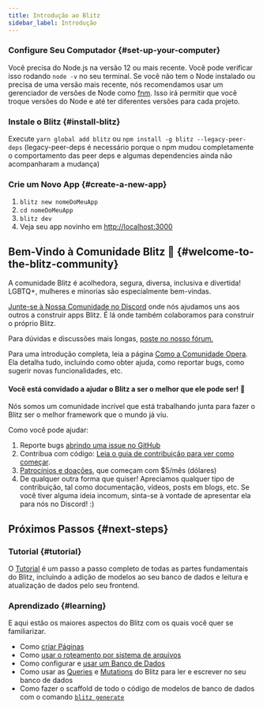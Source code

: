 ```yaml
---
title: Introdução ao Blitz
sidebar_label: Introdução
---
```


### Configure Seu Computador {#set-up-your-computer}

Você precisa do Node.js na versão 12 ou mais recente. Você pode verificar
isso rodando `node -v` no seu terminal. Se você não tem o Node instalado
ou precisa de uma versão mais recente, nós recomendamos usar um
gerenciador de versões de Node como [fnm](https://github.com/Schniz/fnm).
Isso irá permitir que você troque versões do Node e até ter diferentes
versões para cada projeto.

### Instale o Blitz {#install-blitz}

Execute `yarn global add blitz` ou
`npm install -g blitz --legacy-peer-deps` (legacy-peer-deps é necessário
porque o npm mudou completamente o comportamento das peer deps e algumas
dependencies ainda não acompanharam a mudança)

### Crie um Novo App {#create-a-new-app}

1. `blitz new nomeDoMeuApp`
2. `cd nomeDoMeuApp`
3. `blitz dev`
4. Veja seu app novinho em [http://localhost:3000](http://localhost:3000)

## Bem-Vindo à Comunidade Blitz 👋 {#welcome-to-the-blitz-community}

A comunidade Blitz é acolhedora, segura, diversa, inclusiva e divertida!
LGBTQ+, mulheres e minorias são especialmente bem-vindas.

[Junte-se à Nossa Comunidade no Discord](https://discord.blitzjs.com) onde
nós ajudamos uns aos outros a construir apps Blitz. É lá onde também
colaboramos para construir o próprio Blitz.

Para dúvidas e discussões mais longas,
[poste no nosso fórum.](https://github.com/blitz-js/blitz/discussions)

Para uma introdução completa, leia a página
[Como a Comunidade Opera](./how-the-community-operates). Ela detalha tudo,
incluindo como obter ajuda, como reportar bugs, como sugerir novas
funcionalidades, etc.

#### Você está convidado a ajudar o Blitz a ser o melhor que ele pode ser! 🤝

Nós somos um comunidade incrível que está trabalhando junta para fazer o
Blitz ser o melhor framework que o mundo já viu.

Como você pode ajudar:

1. Reporte bugs
   [abrindo uma issue no GitHub](https://github.com/blitz-js/blitz/issues/new/choose)
1. Contribua com código:
   [Leia o guia de contribuição para ver como começar](./contributing).
1. [Patrocínios e doações](https://github.com/blitz-js/blitz#sponsors-and-donations),
   que começam com $5/mês (dólares)
1. De qualquer outra forma que quiser! Apreciamos qualquer tipo de
   contribuição, tal como documentação, vídeos, posts em blogs, etc. Se
   você tiver alguma ideia incomum, sinta-se à vontade de apresentar ela
   para nós no Discord! :)

## Próximos Passos {#next-steps}

### Tutorial {#tutorial}

O [Tutorial](./tutorial) é um passo a passo completo de todas as partes
fundamentais do Blitz, incluindo a adição de modelos ao seu banco de dados
e leitura e atualização de dados pelo seu frontend.

### Aprendizado {#learning}

E aqui estão os maiores aspectos do Blitz com os quais você quer se
familiarizar.

- Como [criar Páginas](./pages)
- Como [usar o roteamento por sistema de arquivos](./routing)
- Como configurar e [usar um Banco de Dados](./database-overview)
- Como usar as [Queries](./query-resolvers) e
  [Mutations](./mutation-resolvers) do Blitz para ler e escrever no seu
  banco de dados
- Como fazer o scaffold de todo o código de modelos de banco de dados com
  o comando [`blitz generate`](./cli-generate)
